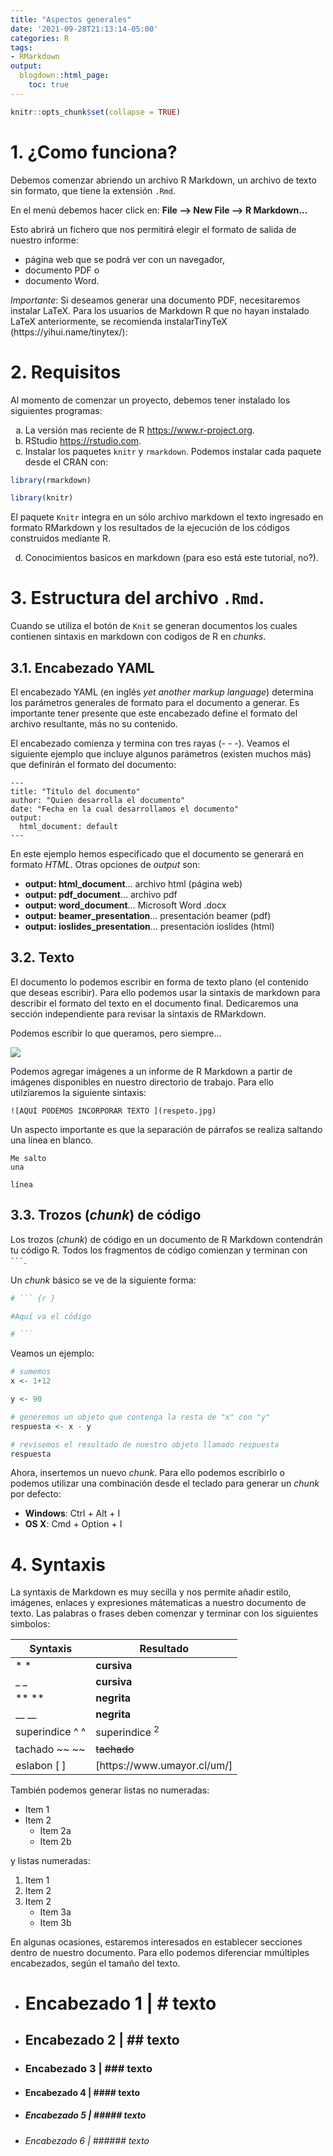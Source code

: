 ```yaml
---
title: "Aspectos generales"
date: '2021-09-28T21:13:14-05:00'
categories: R
tags:
- RMarkdown
output:
  blogdown::html_page:
    toc: true
---
```

```r
knitr::opts_chunk$set(collapse = TRUE)
```

# 1. ¿Como funciona?
Debemos comenzar abriendo un archivo R Markdown, un archivo de texto sin formato, que tiene la extensión `.Rmd`.

En el menú debemos hacer click en:
**File --> New File --> R Markdown...**

Esto abrirá un fichero que nos permitirá elegir el formato de salida de nuestro informe:

* página web que se podrá ver con un navegador,
* documento PDF o
* documento Word.

*Importante*: Si deseamos generar una documento PDF, necesitaremos instalar LaTeX. Para los usuarios de Markdown R que no hayan instalado LaTeX anteriormente, se recomienda instalarTinyTeX (https://yihui.name/tinytex/):

# 2. Requisitos
Al momento de comenzar un proyecto, debemos tener instalado los siguientes programas:

a. La versión mas reciente de R <https://www.r-project.org>.
b. RStudio <https://rstudio.com>.
c. Instalar los paquetes `knitr` y `rmarkdown`. Podemos instalar cada paquete desde el CRAN con:

```r
library(rmarkdown)

library(knitr)
```

El paquete `Knitr` integra en un sólo archivo markdown el texto ingresado en formato RMarkdown y los resultados de la ejecución de los códigos construidos mediante R.

d. Conocimientos basicos en markdown (para eso está este tutorial, no?).


# 3.  Estructura del archivo `.Rmd`.

Cuando se utiliza el botón de `Knit` se generan documentos los cuales contienen sintaxis en markdown con codigos de R en *chunks*.

## 3.1. Encabezado YAML

El encabezado YAML (en inglés *yet another markup language*) determina los parámetros generales de formato para el documento a generar. Es importante tener presente que este encabezado define el formato del archivo resultante, más no su contenido.

El encabezado comienza y termina con tres rayas (- - -). Veamos el siguiente ejemplo que incluye algunos parámetros (existen muchos más) que definirán el formato del documento:

```
---
title: "Título del documento"
author: "Quien desarrolla el documento"
date: "Fecha en la cual desarrollamos el documento"
output:
  html_document: default
---
```

En este ejemplo hemos especificado que el documento se generará en formato *HTML*. Otras opciones de *output* son:

* **output: html_document**...           archivo html (página web)
* **output: pdf_document**...             archivo pdf
* **output: word_document**...            Microsoft Word .docx 
* **output: beamer_presentation**...      presentación beamer (pdf)
* **output: ioslides_presentation**...    presentación ioslides (html)


## 3.2. Texto
El documento lo podemos escribir en forma de texto plano (el contenido que deseas escribir). Para ello podemos usar la sintaxis de markdown para describir el formato del texto en el documento final. Dedicaremos una sección independiente para revisar la sintaxis de RMarkdown.


Podemos escribir lo que queramos, pero siempre...


![](respeto.jpg)


Podemos agregar imágenes a un informe de R Markdown a partir de imágenes disponibles en nuestro directorio de trabajo. Para ello utilziaremos la siguiente sintaxis: 

```
![AQUÍ PODEMOS INCORPORAR TEXTO ](respeto.jpg)

```

Un aspecto importante es que la separación de párrafos se realiza saltando una línea en blanco. 

```
Me salto
una

línea
```

## 3.3. Trozos (*chunk*) de código

Los trozos (*chunk*) de código en un documento de R Markdown contendrán  tu código R. Todos los fragmentos de código comienzan y terminan con ` ``` `.

Un *chunk* básico se ve de la siguiente forma:

```r

# ``` {r } 

#Aquí va el código

# ```
```


Veamos un ejemplo:

```r
# sumemos
x <- 1+12

y <- 90

# generemos un objeto que contenga la resta de "x" con "y" 
respuesta <- x - y

# revisemos el resultado de nuestro objeto llamado respuesta
respuesta

```

Ahora, insertemos un nuevo *chunk*. Para ello podemos escribirlo o podemos utilizar una combinación desde el teclado para generar un *chunk* por defecto:

* **Windows**: Ctrl + Alt + I 
* **OS X**: Cmd + Option + I 

# 4. Syntaxis
La syntaxis de Markdown es muy secilla y nos permite añadir estilo, imágenes, enlaces y expresiones mátematicas a nuestro documento de texto. Las palabras o frases deben comenzar y terminar con los siguientes simbolos: 

Syntaxis      | Resultado
------------- | -------------
* *    | **cursiva**
_ _   | **cursiva**
** **      | **negrita**
__ __      | **negrita**
superindice ^ ^    | superindice ^2^
tachado ~~ ~~| ~~tachado~~
eslabon [ ] |[https://www.umayor.cl/um/]


También podemos generar listas no numeradas:

* Item 1
* Item 2
    + Item 2a
    + Item 2b

y listas numeradas:

1. Item 1
2. Item 2
3. Item 2
    + Item 3a
    + Item 3b


En algunas ocasiones, estaremos interesados en establecer secciones dentro de nuestro documento. Para ello podemos diferenciar mmúltiples encabezados, según el tamaño del texto.

* # Encabezado 1 | # texto

* ## Encabezado 2 | ## texto

*  ### Encabezado 3 | ### texto

* #### Encabezado 4 | #### texto

* ##### Encabezado 5 | ##### texto

* ###### Encabezado 6 | ###### texto
